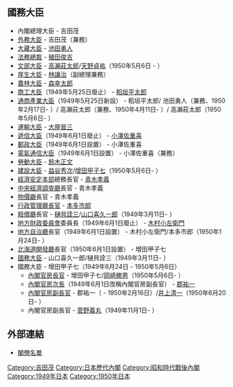 {{日本内閣記事
|內閣名 = 第三次吉田内閣
|假名 = だいさんじよしだないかく
|羅馬字 = Daisanji Yoshida Naikaku
|代數 = 49
|首相名 = 吉田茂
|前職 = 日本[[眾議院_(日本)|眾議院議員]]、[[民主自由黨_(日本)|民主自由黨]]總裁
|成立年 = 1949年
|成立月日 = 2月16日
|總辭年 = 1950年
|總辭月日 = 6月28日
|執政黨 = [[民主自由黨_(日本)|民主自由黨]]→[[自由黨_(日本1950年)|自由黨]]
|成員名單 = http://www.kantei.go.jp/jp/rekidai/kakuryo/49.html
|職務 = [[眾議院_(日本)|眾議院議員]]、[[民主自由黨_(日本)|民主自由黨]]總裁
|圖像= [[File:Shigeru_Yoshida_Cabinet_19490216.jpg|240px]]
}}

== 國務大臣 ==
* 內閣總理大臣 - 吉田茂
* [[外務大臣_(日本)|外務大臣]] - 吉田茂（兼務）
* [[大藏大臣|大藏大臣]] - [[池田勇人|池田勇人]]
* [[法務總裁|法務總裁]] - [[殖田俊吉|殖田俊吉]]
* [[文部大臣|文部大臣]] - [[高瀨莊太郎|高瀨莊太郎]]/[[天野貞祐|天野貞祐]]（1950年5月6日 - ）
* [[厚生大臣|厚生大臣]] - [[林讓治_(政治家)|林讓治]]（副總理兼務）
* [[農林大臣|農林大臣]] - [[森幸太郎|森幸太郎]]
* [[商工大臣|商工大臣]]（1949年5月25日廢止） - [[稻垣平太郎|稻垣平太郎]]
* [[通商產業大臣|通商產業大臣]]（1949年5月25日新設） - 稻垣平太郎/ 池田勇人（兼務、1950年2月17日- ）/ 高瀨莊太郎（兼務、1950年4月11日- ）/ 高瀨莊太郎（1950年5月6日- ）
* [[運輸大臣|運輸大臣]] - [[大屋晉三|大屋晉三]]
* [[遞信大臣|遞信大臣]]（1949年6月1日廢止） - [[小澤佐重喜|小澤佐重喜]]
* [[郵政大臣|郵政大臣]]（1949年6月1日設置） - 小澤佐重喜
* [[電氣通信大臣|電氣通信大臣]]（1949年6月1日設置） - 小澤佐重喜（兼務）
* [[勞動大臣|勞動大臣]] - [[鈴木正文_(政治家)|鈴木正文]]
* [[建設大臣|建設大臣]] - [[益谷秀次|益谷秀次]]/[[增田甲子七|增田甲子七]]（1950年5月6日- ）
* [[經濟安定本部|經濟安定本部]]總務長官 - [[青木孝義|青木孝義]]
* [[中央經濟調査廳|中央經濟調査廳]]長官 - 青木孝義
* [[物價廳|物價廳]]長官 - 青木孝義
* [[行政管理廳長官|行政管理廳長官]] - [[本多市郎|本多市郎]]
* [[賠償廳|賠償廳]]長官 - [[樋貝詮三|樋貝詮三]]/[[山口喜久一郎_(政治家)|山口喜久一郎]]（1949年3月11日- ）
* [[地方財政委員會|地方財政委員會]]委員長（1949年6月1日廢止） - [[木村小左衛門|木村小左衛門]]
* [[地方自治廳|地方自治廳]]長官（1949年6月1日設置） - 木村小左衛門/本多市郎（1950年1月24日- ） 
* [[北海道開發廳|北海道開發廳]]長官（1950年6月1日設置） - 增田甲子七
* [[國務大臣|國務大臣]] - 山口喜久一郎/樋貝詮三（1949年3月11日- ）
* 國務大臣 - 增田甲子七（1949年6月24日 - 1950年5月6日）
** [[內閣官房長官|內閣官房長官]] - 增田甲子七/[[岡崎勝男|岡崎勝男]]（1950年5月6日- ）
** [[內閣官房副長官|內閣官房次長]]（1949年6月1日改稱內閣官房副長官） - [[郡祐一|郡祐一]]
** [[內閣官房副長官|內閣官房副長官]] - 郡祐一（ - 1950年2月16日）/[[井上清一|井上清一]]（1950年6月20日- ）
** 內閣官房副長官 - [[菅野義丸|菅野義丸]]（1949年11月1日- ）

== 外部連結 ==
*[http://www.kantei.go.jp/jp/rekidai/kakuryo/49.html 閣僚名單] {{Wayback|url=http://www.kantei.go.jp/jp/rekidai/kakuryo/49.html |date=20141122212811 }}

{{日本歷代內閣|[[第2次吉田內閣|第二次吉田內閣]]|第三次吉田內閣|1949年2月16日 - 1950年6月28日|[[第三次吉田內閣_(第一次改造)|第三次吉田第一次改造內閣]]}}

{{DEFAULTSORT:Yoshida Shigeru 3}}
[[Category:吉田茂|Category:吉田茂]]
[[Category:日本歷代內閣|Category:日本歷代內閣]]
[[Category:昭和時代戰後內閣|Category:昭和時代戰後內閣]]
[[Category:1949年日本|Category:1949年日本]]
[[Category:1950年日本|Category:1950年日本]]